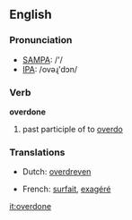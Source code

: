 ==English==

===Pronunciation===
*[[w:SAMPA|SAMPA]]: /'/
*[[w:IPA|IPA]]: /ovəɻ'dɔn/

===Verb===
'''overdone'''

# past participle of to [[overdo]]

===Translations===
{{top}}
*Dutch: [[overdreven]]
{{mid}}
*French: [[surfait]], [[exagéré]]
{{bottom}}

[[it:overdone]]
